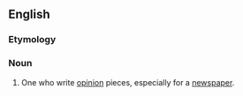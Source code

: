 ==English==

===Etymology===
{{suffix|en|editorial|ist}}

===Noun===
{{en-noun}}

# One who write [[opinion]] pieces, especially for a [[newspaper]].